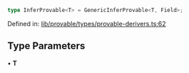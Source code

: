 ```ts
type InferProvable<T> = GenericInferProvable<T, Field>;
```

Defined in: [lib/provable/types/provable-derivers.ts:62](https://github.com/o1-labs/o1js/blob/df1ff77af12d7cbbed4a6167f02815fad4f0dceb/src/lib/provable/types/provable-derivers.ts#L62)

## Type Parameters

• **T**
